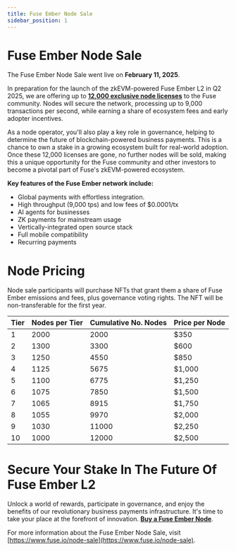```yaml
---
title: Fuse Ember Node Sale
sidebar_position: 1
---
```


# Fuse Ember Node Sale

The Fuse Ember Node Sale went live on **February 11, 2025**.

In preparation for the launch of the zkEVM-powered Fuse Ember L2 in Q2 2025, we are offering up to **[12,000 exclusive node licenses](https://console.nodeops.xyz/bootstrap-event/fuse)** to the Fuse community. Nodes will secure the network, processing up to 9,000 transactions per second, while earning a share of ecosystem fees and early adopter incentives.

As a node operator, you'll also play a key role in governance, helping to determine the future of blockchain-powered business payments. This is a chance to own a stake in a growing ecosystem built for real-world adoption. Once these 12,000 licenses are gone, no further nodes will be sold, making this a unique opportunity for the Fuse community and other investors to become a pivotal part of Fuse's zkEVM-powered ecosystem.

**Key features of the Fuse Ember network include:**

* Global payments with effortless integration.
* High throughput (9,000 tps) and low fees of $0.0001/tx
* AI agents for businesses
* ZK payments for mainstream usage
* Vertically-integrated open source stack
* Full mobile compatibility
* Recurring payments

# Node Pricing

Node sale participants will purchase NFTs that grant them a share of Fuse Ember emissions and fees, plus governance voting rights. The NFT will be non-transferable for the first year.

| **Tier** | **Nodes per Tier** | **Cumulative No. Nodes** | **Price per Node** |
| -------- | ------------------ | ------------------------ | ------------------ |
| 1        | 2000               | 2000                     | $350               |
| 2        | 1300               | 3300                     | $600               |
| 3        | 1250               | 4550                     | $850               |
| 4        | 1125               | 5675                     | $1,000             |
| 5        | 1100               | 6775                     | $1,250             |
| 6        | 1075               | 7850                     | $1,500             |
| 7        | 1065               | 8915                     | $1,750             |
| 8        | 1055               | 9970                     | $2,000             |
| 9        | 1030               | 11000                    | $2,250             |
| 10       | 1000               | 12000                    | $2,500             |

# Secure Your Stake In The Future Of Fuse Ember L2

Unlock a world of rewards, participate in governance, and enjoy the benefits of our revolutionary business payments infrastructure. It's time to take your place at the forefront of innovation. **[Buy a Fuse Ember Node](https://console.nodeops.xyz/bootstrap-event/fuse)**.

For more information about the Fuse Ember Node Sale, visit [https://www.fuse.io/node-sale](https://www.fuse.io/node-sale).
